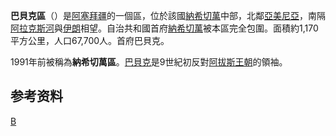 {{Infobox settlement
| name                   = 巴貝克區
| type                   = [[阿塞拜疆行政区划|区]]
| image_map              = Babek District in Azerbaijan 2021.svg
| map_caption            = 在阿塞拜疆的位置
| parts_type             = 定居点<ref name="preslib">{{cite web |url=https://files.preslib.az/projects/azerbaijan/gl2.pdf |title=İnzibati-ərazi vahidləri |author=<!--Not stated--> |date= |website=preslib.az |publisher= |access-date=2021-02-28 |quote= |archive-date=2021-05-12 |archive-url=https://web.archive.org/web/20210512173320/https://files.preslib.az/projects/azerbaijan/gl2.pdf }}</ref>
| parts                  = 36
| established_title      = 建立
| established_date       = 1978-10-23
| subdivision_type       = [[国家|国家]]
| subdivision_name       = {{flag|Azerbaijan}}
| subdivision_type1      = [[阿塞拜疆行政区划|自治共和国]]
| subdivision_name1      = [[纳希切万自治共和国|纳希切万自治共和国]]
| population_as_of       = {{tsl|en|Census in Azerbaijan||2020}}
| population_total       = 76200
| population_footnotes   = <ref name="statgov">{{cite web |url=https://www.stat.gov.az/source/demoqraphy/ap/az/population_2020.zip |title=Population of Azerbaijan |author=<!--Not stated--> |date= |website=stat.gov.az |publisher=[[阿塞拜疆国家统计委员会|State Statistics Committee]] |access-date=2021-02-22 |quote= |archive-date=2020-06-30 |archive-url=https://web.archive.org/web/20200630134755/https://www.stat.gov.az/source/demoqraphy/ap/az/population_2020.zip }}</ref>
| area_total_km2         = 760
| population_density_km2 = auto
| postal_code            = 6700
| seat_type              = 首府
| seat                   = [[巴貝克_(阿塞拜疆)|巴貝克]]
| timezone               = [[阿塞拜疆标准时间|AZT]]
| utc_offset             = +4
| website                = {{URL|babek-ih.nakhchivan.az}}
}}
'''巴貝克區'''（{{lang-az|Babək}}）是[[阿塞拜疆|阿塞拜疆]]的一個區，位於該國[[納希切萬自治共和國|納希切萬]]中部，北鄰[[亞美尼亞|亞美尼亞]]，南隔[[阿拉克斯河|阿拉克斯河]]與[[伊朗|伊朗]]相望。自治共和國首府[[納希切萬|納希切萬]]被本區完全包圍。面積約1,170平方公里，人口67,700人。首府巴貝克。

1991年前被稱為'''納希切萬區'''。[[巴貝克|巴貝克]]是9世紀初反對[[阿拔斯王朝|阿拔斯王朝]]的領袖。

==参考资料==
{{refs}}

{{coord|display=title}}
{{亞塞拜然行政區劃}}
{{normdaten}}

[[Category:阿塞拜疆行政區劃|B]]
{{Azerbaijan-geo-stub}}